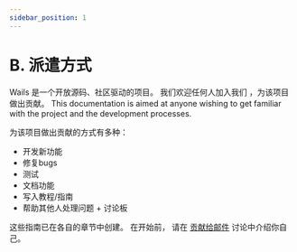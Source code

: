 ```yaml
---
sidebar_position: 1
---
```


# B. 派遣方式

Wails 是一个开放源码、社区驱动的项目。 我们欢迎任何人加入我们 ，为该项目做出贡献。 This documentation is aimed at anyone wishing to get familiar with the project and the development processes.

为该项目做出贡献的方式有多种：

- 开发新功能
- 修复bugs
- 测试
- 文档功能
- 写入教程/指南
- 帮助其他人处理问题 + 讨论板

这些指南已在各自的章节中创建。 在开始前， 请在 [贡献给邮件](https://github.com/wailsapp/wails/discussions/1520) 讨论中介绍你自己。